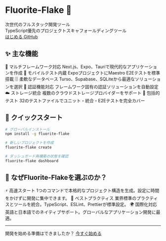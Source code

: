 
<div className="text-center py-16 pb-8">

# Fluorite-Flake 🚀

<Bleed>
  <div className="flex justify-center items-center my-8">
    <LogoImage />
  </div>
</Bleed>


<div className="text-xl text-gray-700 dark:text-gray-200 my-4 mb-12 leading-relaxed">
次世代のフルスタック開発ツール<br />
TypeScript優先のプロジェクトスキャフォールディングツール
</div>

<div className="flex gap-4 justify-center flex-wrap my-8">
  <a href="/fluorite-flake/ja-JP/get-started" className="inline-block px-6 py-3 bg-blue-600 text-white rounded-lg no-underline font-bold whitespace-nowrap hover:bg-blue-700 transition-colors">
    はじめる
  </a>
  <a href="https://github.com/kotsutsumi/fluorite-flake" className="inline-block px-6 py-3 border border-blue-600 text-blue-600 rounded-lg no-underline font-bold whitespace-nowrap hover:bg-blue-50 transition-colors">
    GitHub
  </a>
</div>

</div>

## ✨ 主な機能

<div className="grid grid-cols-[repeat(auto-fit,minmax(250px,1fr))] gap-6 my-8">
  <Card className="bg-gray-50 dark:bg-gray-800 border-gray-200 dark:border-gray-700">
    <CardHeader className="space-y-4">
      <CardTitle className="text-blue-600 dark:text-blue-400">🎯 マルチフレームワーク対応</CardTitle>
      <CardDescription className="text-sm text-gray-700 dark:text-gray-200">
        Next.js、Expo、Tauriで現代的なアプリケーションを作成
      </CardDescription>
    </CardHeader>
  </Card>

  <Card className="bg-gray-50 dark:bg-gray-800 border-gray-200 dark:border-gray-700">
    <CardHeader className="space-y-4">
      <CardTitle className="text-blue-600 dark:text-blue-400">📱 モバイルテスト内蔵</CardTitle>
      <CardDescription className="text-sm text-gray-700 dark:text-gray-200">
        ExpoプロジェクトにMaestro E2Eテストを標準搭載
      </CardDescription>
    </CardHeader>
  </Card>

  <Card className="bg-gray-50 dark:bg-gray-800 border-gray-200 dark:border-gray-700">
    <CardHeader className="space-y-4">
      <CardTitle className="text-blue-600 dark:text-blue-400">🗄️ 柔軟なデータベース</CardTitle>
      <CardDescription className="text-sm text-gray-700 dark:text-gray-200">
        Turso、Supabase、SQLiteから最適なソリューションを選択
      </CardDescription>
    </CardHeader>
  </Card>

  <Card className="bg-gray-50 dark:bg-gray-800 border-gray-200 dark:border-gray-700">
    <CardHeader className="space-y-4">
      <CardTitle className="text-blue-600 dark:text-blue-400">🔐 認証機能対応</CardTitle>
      <CardDescription className="text-sm text-gray-700 dark:text-gray-200">
        フレームワーク固有の認証ソリューションを自動設定
      </CardDescription>
    </CardHeader>
  </Card>

  <Card className="bg-gray-50 dark:bg-gray-800 border-gray-200 dark:border-gray-700">
    <CardHeader className="space-y-4">
      <CardTitle className="text-blue-600 dark:text-blue-400">☁️ ストレージ統合</CardTitle>
      <CardDescription className="text-sm text-gray-700 dark:text-gray-200">
        複数のクラウドストレージプロバイダーをサポート
      </CardDescription>
    </CardHeader>
  </Card>

  <Card className="bg-gray-50 dark:bg-gray-800 border-gray-200 dark:border-gray-700">
    <CardHeader className="space-y-4">
      <CardTitle className="text-blue-600 dark:text-blue-400">🧪 包括的テスト</CardTitle>
      <CardDescription className="text-sm text-gray-700 dark:text-gray-200">
        32のテストファイルでユニット・統合・E2Eテストを完全カバー
      </CardDescription>
    </CardHeader>
  </Card>
</div>

## 🚀 クイックスタート

```bash
# グローバルインストール
npm install -g fluorite-flake

# 新しいプロジェクトを作成
fluorite-flake create

# ダッシュボード再構築の状態を確認
fluorite-flake dashboard
```

## 🌟 なぜFluorite-Flakeを選ぶのか？

<div className="grid grid-cols-[repeat(auto-fit,minmax(300px,1fr))] gap-8 my-8">
  <Card className="border-gray-200 dark:border-gray-700">
    <CardHeader className="space-y-4">
      <CardTitle className="text-blue-600 dark:text-blue-400">⚡ 高速スタート</CardTitle>
      <CardDescription className="text-gray-700 dark:text-gray-200">
        1つのコマンドで本格的なプロジェクト構造を生成。設定に時間をかけずに開発に集中できます。
      </CardDescription>
    </CardHeader>
  </Card>

  <Card className="border-gray-200 dark:border-gray-700">
    <CardHeader className="space-y-4">
      <CardTitle className="text-blue-600 dark:text-blue-400">🎯 ベストプラクティス</CardTitle>
      <CardDescription className="text-gray-700 dark:text-gray-200">
        業界標準のプラクティスとツールを統合。TypeScript、ESLint、Prettierが標準設定。
      </CardDescription>
    </CardHeader>
  </Card>

  <Card className="border-gray-200 dark:border-gray-700">
    <CardHeader className="space-y-4">
      <CardTitle className="text-blue-600 dark:text-blue-400">🌍 国際化対応</CardTitle>
      <CardDescription className="text-gray-700 dark:text-gray-200">
        英語と日本語でのネイティブサポート。グローバルなアプリケーション開発に最適。
      </CardDescription>
    </CardHeader>
  </Card>
</div>

---

<div className="text-center py-8">
  <span className="text-gray-700 dark:text-gray-200 mb-4 block">
    開発を始める準備はできましたか？
  </span>
  <a href="/fluorite-flake/ja-JP/get-started" className="inline-block px-8 py-4 bg-blue-600 text-white rounded-lg no-underline font-bold text-lg whitespace-nowrap hover:bg-blue-700 transition-colors">
    今すぐ始める
  </a>
</div>
